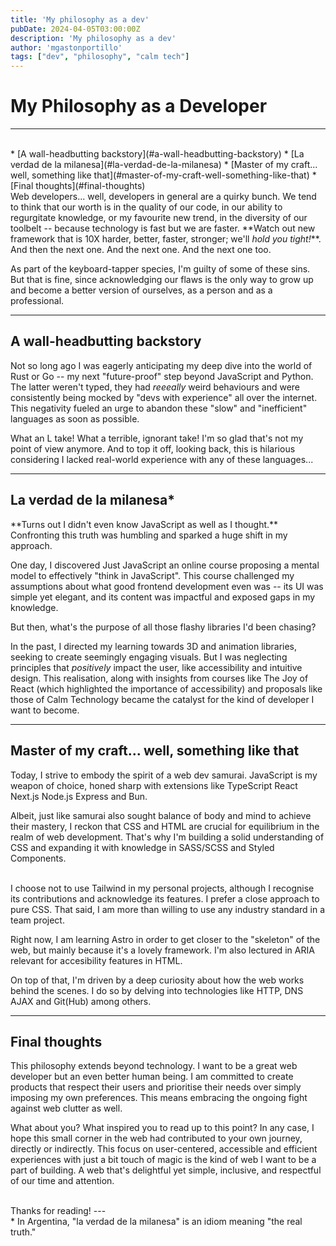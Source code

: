 ```yaml
---
title: 'My philosophy as a dev'
pubDate: 2024-04-05T03:00:00Z
description: 'My philosophy as a dev'
author: 'mgastonportillo'
tags: ["dev", "philosophy", "calm tech"]
---
```



# My Philosophy as a Developer
---

<br />
<TableOfContents>
* [A wall-headbutting backstory](#a-wall-headbutting-backstory)
* [La verdad de la milanesa](#la-verdad-de-la-milanesa)
* [Master of my craft... well, something like that](#master-of-my-craft-well-something-like-that)
* [Final thoughts](#final-thoughts)
</TableOfContents>

<br />
Web developers... well, developers in general are a quirky bunch. We tend to think that our worth is in the quality of our code, in our ability to regurgitate knowledge, or my favourite new trend, in the diversity of our toolbelt -- because technology is fast but we are faster. **Watch out new framework that is 10X harder, better, faster, stronger; we'll <i>hold you tight!</i>**. And then the next one. And the next one. And the next one too.

As part of the keyboard-tapper species, I'm guilty of some of these sins. But that is fine, since acknowledging our flaws is the only way to grow up and become a better version of ourselves, as a person and as a professional.

---
## A wall-headbutting backstory

Not so long ago I was eagerly anticipating my deep dive into the world of Rust or Go -- my next "future-proof" step beyond JavaScript and Python. The latter weren't typed, they had <i>reeeally</i> weird behaviours and were consistently being mocked by "devs with experience" all over the internet. This negativity fueled an urge to abandon these "slow" and "inefficient" languages as soon as possible.

What an L take! What a terrible, ignorant take! I'm so glad that's not my point of view anymore. And to top it off, looking back, this is hilarious considering I lacked real-world experience with any of these languages...

---
## La verdad de la milanesa*

<Highlight type="star" color="blue" aria-labelledby="la-verdad-de-la-milanesa">
**Turns out I didn't even know JavaScript as well as I thought.** Confronting this truth was humbling and sparked a huge shift in my approach.
</Highlight>

One day, I discovered <Link href="https://justjavascript.com/">Just JavaScript</Link><GluedComma /> an online course proposing a mental model to effectively "think in JavaScript". This course challenged my assumptions about what good frontend development even was -- its UI was simple yet elegant, and its content was impactful and exposed gaps in my knowledge.

But then, what's the purpose of all those flashy libraries I'd been chasing?

In the past, I directed my learning towards 3D and animation libraries, seeking to create seemingly engaging visuals. But I was neglecting principles that <i>positively</i> impact the user, like accessibility and intuitive design. This realisation, along with insights from courses like <Link href="https://www.joyofreact.com/">The Joy of React</Link> (which highlighted the importance of accessibility) and proposals like those of <Link href="https://calmtech.com/">Calm Technology</Link><GluedComma /> became the catalyst for the kind of developer I want to become.

---
## Master of my craft... well, something like that

Today, I strive to embody the spirit of a web dev samurai. JavaScript is my weapon of choice, honed sharp with extensions like <Link href="https://www.typescriptlang.org/">TypeScript</Link><GluedComma /> <Link href="https://react.dev/">React</Link><GluedComma /> <Link href="https://nextjs.org/">Next.js</Link><GluedComma /> <Link href="https://nodejs.org/en">Node.js</Link><GluedComma /> <Link href="https://expressjs.com/">Express</Link> and <Link href="https://bun.sh/">Bun</Link>.

Albeit, just like samurai also sought balance of body and mind to achieve their mastery, I reckon that CSS and HTML are crucial for equilibrium in the realm of web development. That's why I'm building <Link href="https://css-for-js.dev/">a solid understanding of CSS</Link> and expanding it with knowledge in <Link href="https://sass-lang.org/">SASS/SCSS</Link> and <Link href="https://styled-components.com/">Styled Components</Link>.

<br />
<Highlight type="info">
I choose not to use Tailwind in my personal projects, although I recognise its contributions and acknowledge its features. I prefer a close approach to pure CSS. That said, I am more than willing to use any industry standard in a team project.
</Highlight>

Right now, I am learning <Link href="https://astro.build/">Astro</Link> in order to get closer to the "skeleton" of the web,  but mainly because it's a lovely framework. I'm also lectured in <Link href="https://www.w3.org/TR/wai-aria/">ARIA</Link><GluedComma /> relevant for accesibility features in HTML.

On top of that, I'm driven by a deep curiosity about how the web works behind the scenes. I do so by delving into technologies like <Link href="https://www.boot.dev/learn/learn-http">HTTP, DNS</Link><GluedComma /> <Link href="https://devdoc.net/web/developer.mozilla.org/en-US/docs/AJAX/Getting_Started.html">AJAX</Link> and <Link href="https://git-scm.com/doc">Git(Hub)</Link><GluedComma /> among others.

---
## Final thoughts

This philosophy extends beyond technology. I want to be a great web developer but an even better human being. I am committed to create products that respect their users and prioritise their needs over simply imposing my own preferences. This means embracing the ongoing fight against web clutter as well.

What about you? What inspired you to read up to this point? In any case, I hope this small corner in the web had contributed to your own journey, directly or indirectly. This focus on user-centered, accessible and efficient experiences with just a bit touch of magic is the kind of web I want to be a part of building. A web that's delightful yet simple, inclusive, and respectful of our time and attention.

<br/>
Thanks for reading!
---

<div class="foot-notes">
<span><span>* </span>In Argentina, "la verdad de la milanesa" is an idiom meaning "the real truth."</span>
</div>
